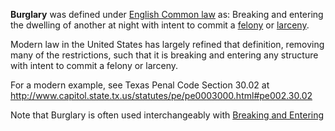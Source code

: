 '''Burglary''' was defined under [[English Common law]] as: Breaking and entering the dwelling of another at night with intent to commit a [[felony]] or [[larceny]].

Modern law in the United States has largely refined that definition, removing many of the restrictions, such that it is breaking and entering any structure with intent to commit a felony or larceny.

For a modern example, see Texas Penal Code Section 30.02 at http://www.capitol.state.tx.us/statutes/pe/pe0003000.html#pe002.30.02

Note that Burglary is often used interchangeably with [[Breaking and Entering]]